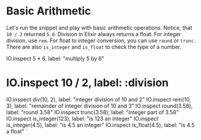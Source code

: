 
# Basic Arithmetic

Let's run the snippet and play with basic arithmetic operations. Notice, that `10 / 2` returned `5.0`. Division in Elixir always returns a float. For integer division, use `rem`. For float to integer conversion, you can use `round` or `trunc`. There are also `is_integer` and `is_float` to check the type of a number.

IO.inspect 5 * 6, label: "multiply 5 by 6"
# IO.inspect 10 / 2, label: :division
IO.inspect div(10, 2), label: "integer division of 10 and 2"
IO.inspect rem(10, 3), label: "remainder of integer division of 10 and 3"
IO.inspect round(3.58), label: "round 3.58"
IO.inspect trunc(3.58), label: "integer part of 3.58"
IO.inspect is_integer(123), label: "is 123 an integer"
IO.inspect is_integer(4.5), label: "is 4.5 an integer"
IO.inspect is_float(4.5), label: "is 4.5 a float"
`
